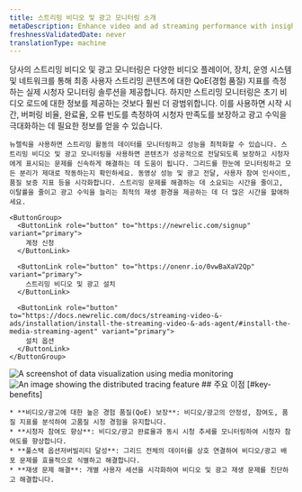 ```yaml
---
title: 스트리밍 비디오 및 광고 모니터링 소개
metaDescription: Enhance video and ad streaming performance with insights into quality of experience (QoE) metrics.
freshnessValidatedDate: never
translationType: machine
---
```


<SideBySide>
  <Side>
    당사의 스트리밍 비디오 및 광고 모니터링은 다양한 비디오 플레이어, 장치, 운영 시스템 및 네트워크를 통해 최종 사용자 스트리밍 콘텐츠에 대한 QoE(경험 품질) 지표를 측정하는 실제 시청자 모니터링 솔루션을 제공합니다. 하지만 스트리밍 모니터링은 초기 비디오 로드에 대한 정보를 제공하는 것보다 훨씬 더 광범위합니다. 이를 사용하면 시작 시간, 버퍼링 비율, 완료율, 오류 빈도를 측정하여 시청자 만족도를 보장하고 광고 수익을 극대화하는 데 필요한 정보를 얻을 수 있습니다.

    뉴렐릭을 사용하면 스트리밍 활동의 데이터를 모니터링하고 성능을 최적화할 수 있습니다. 스트리밍 비디오 및 광고 모니터링을 사용하면 콘텐츠가 성공적으로 전달되도록 보장하고 시청자에게 표시되는 문제를 신속하게 해결하는 데 도움이 됩니다. 그리드를 한눈에 모니터링하고 모든 분리가 제대로 작동하는지 확인하세요. 동영상 성능 및 광고 전달, 사용자 참여 인사이트, 품질 보증 지표 등을 시각화합니다. 스트리밍 문제를 해결하는 데 소요되는 시간을 줄이고, 이탈률을 줄이고 광고 수익을 늘리는 최적의 재생 환경을 제공하는 데 더 많은 시간을 할애하세요.

    <ButtonGroup>
      <ButtonLink role="button" to="https://newrelic.com/signup" variant="primary">
        계정 신청
      </ButtonLink>

      <ButtonLink role="button" to="https://onenr.io/0vwBaXaV2Qp" variant="primary">
        스트리밍 비디오 및 광고 설치
      </ButtonLink>

      <ButtonLink role="button" to="https://docs.newrelic.com/docs/streaming-video-&-ads/installation/install-the-streaming-video-&-ads-agent/#install-the-media-streaming-agent" variant="primary">
        설치 옵션
      </ButtonLink>
    </ButtonGroup>
  </Side>

  <Side>
    <img title="Visualizing data" alt="A screenshot of data visualization using media monitoring" src="/images/media-overview-1.webp" />
  </Side>
</SideBySide>

<SideBySide>
  <Side>
    <img title="Real User Monitoring with New Relic" alt="An image showing the distributed tracing feature" src="/images/media-video-1.webp" />
  </Side>

  <Side>
    ## 주요 이점 [#key-benefits]

    * **비디오/광고에 대한 높은 경험 품질(QoE) 보장**: 비디오/광고의 안정성, 참여도, 품질 지표를 분석하여 고품질 시청 경험을 유지합니다.
    * **시청자 참여도 향상**: 비디오/광고 완료율과 동시 시청 추세를 모니터링하여 시청자 참여도를 향상합니다.
    * **풀스택 옵션저버빌리티 달성**: 그리드 전체의 데이터를 상호 연결하여 비디오/광고 배포 문제를 효율적으로 식별하고 해결합니다.
    * **재생 문제 해결**: 개별 사용자 세션을 시각화하여 비디오 및 광고 재생 문제를 진단하고 해결합니다.
  </Side>
</SideBySide>